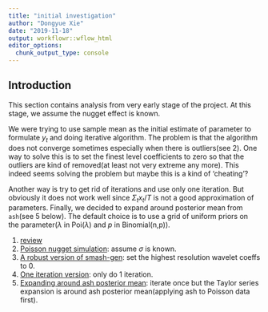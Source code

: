 ```yaml
---
title: "initial investigation"
author: "Dongyue Xie"
date: "2019-11-18"
output: workflowr::wflow_html
editor_options:
  chunk_output_type: console
---
```


## Introduction

This section contains analysis from very early stage of the project. At this stage, we assume the nugget effect is known. 

We were trying to use sample mean as the initial estimate of parameter to formulate $y_t$ and doing iterative algorithm. The problem is that the algorithm does not converge sometimes especially when there is outliers(see 2). One way to solve this is to set the finest level coefficients to zero so that the outliers are kind of removed(at least not very extreme any more). This indeed seems solving the problem but maybe this is a kind of 'cheating'? 

Another way is try to get rid of iterations and use only one iteration. But obviously it does not work well since $\Sigma_tx_t/T$ is not a good approximation of parameters. Finally, we decided to expand around posterior mean from `ash`(see 5 below). The default choice is to use a grid of uniform priors on the parameter($\lambda$ in Poi($\lambda$) and $p$ in Binomial(n,p)). 

1. [review](poireview.html)
2. [Poisson nugget simulation](nugget2.html): assume $\sigma$ is known.
3. [A robust version of smash-gen](robustalgo.html): set the highest resolution wavelet coeffs to 0.
4. [One iteration version](iter1.html): only do 1 iteration.
5. [Expanding around ash posterior mean](ashpmean.html): iterate once but the Taylor series expansion is around ash posterior mean(applying ash to Poisson data first).

```r

```

